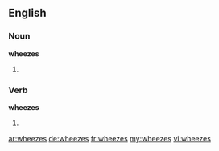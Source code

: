 ==English==

===Noun===
'''wheezes'''

# {{plural of|wheeze}}

===Verb===
'''wheezes'''

# {{third-person singular of|wheeze}}

[[ar:wheezes]]
[[de:wheezes]]
[[fr:wheezes]]
[[my:wheezes]]
[[vi:wheezes]]